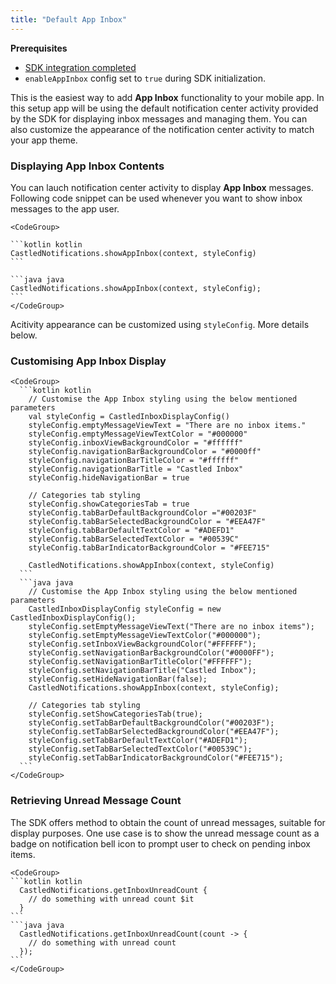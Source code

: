 ```yaml
---
title: "Default App Inbox"
---
```


<Info>

**Prerequisites**

- [SDK integration completed](/developer-resources/sdk-integration/android/getting-started)
- `enableAppInbox` config set to `true` during SDK initialization.

</Info>

This is the easiest way to add **App Inbox** functionality to your mobile app. In this setup app will be using the default notification
center activity provided by the SDK for displaying inbox messages and managing them. You can also customize the appearance of the notification center activity
to match your app theme.

### Displaying App Inbox Contents

You can lauch notification center activity to display **App Inbox** messages. Following code snippet can be used whenever you want to show inbox messages to the app user.

    <CodeGroup>

    ```kotlin kotlin
    CastledNotifications.showAppInbox(context, styleConfig)
    ```

    ```java java
    CastledNotifications.showAppInbox(context, styleConfig);
    ```
    </CodeGroup>

Acitivity appearance can be customized using `styleConfig`. More details below.

### Customising App Inbox Display

    <CodeGroup>
      ```kotlin kotlin
        // Customise the App Inbox styling using the below mentioned parameters
        val styleConfig = CastledInboxDisplayConfig()
        styleConfig.emptyMessageViewText = "There are no inbox items."
        styleConfig.emptyMessageViewTextColor = "#000000"
        styleConfig.inboxViewBackgroundColor = "#ffffff"
        styleConfig.navigationBarBackgroundColor = "#0000ff"
        styleConfig.navigationBarTitleColor = "#ffffff"
        styleConfig.navigationBarTitle = "Castled Inbox"
        styleConfig.hideNavigationBar = true

        // Categories tab styling
        styleConfig.showCategoriesTab = true
        styleConfig.tabBarDefaultBackgroundColor ="#00203F"
        styleConfig.tabBarSelectedBackgroundColor = "#EEA47F"
        styleConfig.tabBarDefaultTextColor = "#ADEFD1"
        styleConfig.tabBarSelectedTextColor = "#00539C"
        styleConfig.tabBarIndicatorBackgroundColor = "#FEE715"

        CastledNotifications.showAppInbox(context, styleConfig)
      ```
      ```java java
        // Customise the App Inbox styling using the below mentioned parameters
        CastledInboxDisplayConfig styleConfig = new CastledInboxDisplayConfig();
        styleConfig.setEmptyMessageViewText("There are no inbox items");
        styleConfig.setEmptyMessageViewTextColor("#000000");
        styleConfig.setInboxViewBackgroundColor("#FFFFFF");
        styleConfig.setNavigationBarBackgroundColor("#0000FF");
        styleConfig.setNavigationBarTitleColor("#FFFFFF");
        styleConfig.setNavigationBarTitle("Castled Inbox");
        styleConfig.setHideNavigationBar(false);
        CastledNotifications.showAppInbox(context, styleConfig);

        // Categories tab styling
        styleConfig.setShowCategoriesTab(true);
        styleConfig.setTabBarDefaultBackgroundColor("#00203F");
        styleConfig.setTabBarSelectedBackgroundColor("#EEA47F");
        styleConfig.setTabBarDefaultTextColor("#ADEFD1");
        styleConfig.setTabBarSelectedTextColor("#00539C");
        styleConfig.setTabBarIndicatorBackgroundColor("#FEE715");
      ```
    </CodeGroup>

### Retrieving Unread Message Count

The SDK offers method to obtain the count of unread messages, suitable for display purposes.
One use case is to show the unread message count as a badge on notification bell icon to prompt user to check on pending inbox items.

    <CodeGroup>
    ```kotlin kotlin
      CastledNotifications.getInboxUnreadCount {
        // do something with unread count $it
      }
    ```
    ```java java
      CastledNotifications.getInboxUnreadCount(count -> {
        // do something with unread count
      });
    ```
    </CodeGroup>
